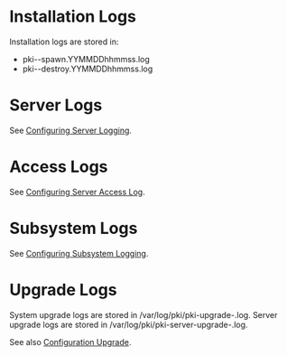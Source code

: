 = Installation Logs =

Installation logs are stored in:
* pki-<subsystem>-spawn.YYMMDDhhmmss.log
* pki-<subsystem>-destroy.YYMMDDhhmmss.log

= Server Logs =

See [https://github.com/dogtagpki/pki/wiki/Configuring-Server-Logging Configuring Server Logging].

= Access Logs =

See [https://github.com/dogtagpki/pki/wiki/Configuring-Server-Access-Log Configuring Server Access Log].

= Subsystem Logs =

See [https://github.com/dogtagpki/pki/wiki/Configuring-Subsystem-Logging Configuring Subsystem Logging].

= Upgrade Logs =

System upgrade logs are stored in /var/log/pki/pki-upgrade-<current version>.log.
Server upgrade logs are stored in /var/log/pki/pki-server-upgrade-<current version>.log.

See also [[Configuration Upgrade]].